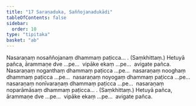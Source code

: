 ```yaml
---
title: "17 Saraṇaduka, Saññojanadukādi"
tableOfContents: false
sidebar:
  order: 10
type: "tipitaka"
basket: "ab"
---
```



<DynamicBreadcrumb />

<Division number="48">

<Paragraph number="169">
Nasaraṇaṃ nosaññojanaṃ dhammaṃ paṭicca… . (Saṃkhittaṃ.)
</Paragraph>

<Paragraph number="170">
Hetuyā pañca, ārammaṇe dve …pe…  vipāke ekaṃ …pe…  avigate pañca.
</Paragraph>

</Division>
<Division number="49">

<Paragraph number="171">
Nasaraṇaṃ noganthaṃ dhammaṃ paṭicca …pe…  nasaraṇaṃ nooghaṃ dhammaṃ paṭicca …pe…  nasaraṇaṃ noyogaṃ dhammaṃ paṭicca …pe…  nasaraṇaṃ nonīvaraṇaṃ dhammaṃ paṭicca …pe…  nasaraṇaṃ noparāmāsaṃ dhammaṃ paṭicca… . (Saṃkhittaṃ.)
</Paragraph>

<Paragraph number="172">
Hetuyā pañca, ārammaṇe dve …pe…  vipāke ekaṃ …pe…  avigate pañca.
</Paragraph>
</Division>